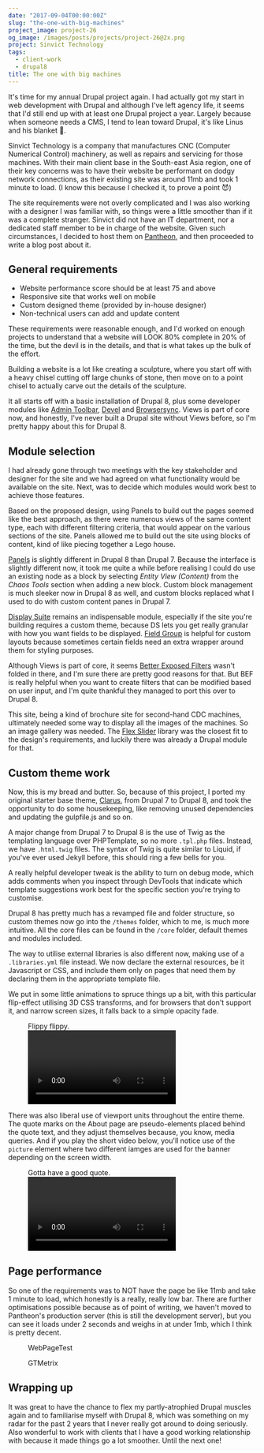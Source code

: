 ```yaml
---
date: "2017-09-04T00:00:00Z"
slug: "the-one-with-big-machines"
project_image: project-26
og_image: /images/posts/projects/project-26@2x.png
project: Sinvict Technology
tags:
  - client-work
  - drupal8
title: The one with big machines
---
```



It's time for my annual Drupal project again. I had actually got my start in web development with Drupal and although I've left agency life, it seems that I'd still end up with at least one Drupal project a year. Largely because when someone needs a CMS, I tend to lean toward Drupal, it's like Linus and his blanket <span class="emoji" role="img" tabindex="0" aria-label="person shrugging">&#x1F937;</span>.

<Img4w fileName="posts/sinvict/sinvict" fileType="jpg" alt="Sinvict Technology" />

Sinvict Technology is a company that manufactures CNC (Computer Numerical Control) machinery, as well as repairs and servicing for those machines. With their main client base in the South-east Asia region, one of their key concerns was to have their website be performant on dodgy network connections, as their existing site was around 11mb and took 1 minute to load. (I know this because I checked it, to prove a point <span class="emoji" role="img" tabindex="0" aria-label="smiling face with horns">&#x1F608;</span>)

The site requirements were not overly complicated and I was also working with a designer I was familiar with, so things were a little smoother than if it was a complete stranger. Sinvict did not have an IT department, nor a dedicated staff member to be in charge of the website. Given such circumstances, I decided to host them on [Pantheon](https://pantheon.io/), and then proceeded to write a blog post about it.

## General requirements

<ul>
  <li class="no-margin">Website performance score should be at least 75 and above</li>
  <li class="no-margin">Responsive site that works well on mobile</li>
  <li class="no-margin">Custom designed theme (provided by in-house designer)</li>
  <li>Non-technical users can add and update content</li>
</ul>

These requirements were reasonable enough, and I'd worked on enough projects to understand that a website will LOOK 80% complete in 20% of the time, but the devil is in the details, and that is what takes up the bulk of the effort.

Building a website is a lot like creating a sculpture, where you start off with a heavy chisel cutting off large chunks of stone, then move on to a point chisel to actually carve out the details of the sculpture.

It all starts off with a basic installation of Drupal 8, plus some developer modules like [Admin Toolbar](https://www.drupal.org/project/admin_toolbar), [Devel](https://www.drupal.org/project/devel) and [Browsersync](https://www.drupal.org/project/browsersync). Views is part of core now, and honestly, I've never built a Drupal site without Views before, so I'm pretty happy about this for Drupal 8.

## Module selection

I had already gone through two meetings with the key stakeholder and designer for the site and we had agreed on what functionality would be available on the site. Next, was to decide which modules would work best to achieve those features.

Based on the proposed design, using Panels to build out the pages seemed like the best approach, as there were numerous views of the same content type, each with different filtering criteria, that would appear on the various sections of the site. Panels allowed me to build out the site using blocks of content, kind of like piecing together a Lego house.

[Panels](https://www.drupal.org/project/panels) is slightly different in Drupal 8 than Drupal 7. Because the interface is slightly different now, it took me quite a while before realising I could do use an existing node as a block by selecting _Entity View (Content)_ from the _Chaos Tools_ section when adding a new block. Custom block management is much sleeker now in Drupal 8 as well, and custom blocks replaced what I used to do with custom content panes in Drupal 7.

[Display Suite](https://www.drupal.org/project/ds) remains an indispensable module, especially if the site you're building requires a custom theme, because DS lets you get really granular with how you want fields to be displayed. [Field Group](https://www.drupal.org/project/field_group) is helpful for custom layouts because sometimes certain fields need an extra wrapper around them for styling purposes.

Although Views is part of core, it seems [Better Exposed Filters](https://www.drupal.org/project/better_exposed_filters) wasn't folded in there, and I'm sure there are pretty good reasons for that. But BEF is really helpful when you want to create filters that can be modified based on user input, and I'm quite thankful they managed to port this over to Drupal 8.

This site, being a kind of brochure site for second-hand CDC machines, ultimately needed some way to display all the images of the machines. So an image gallery was needed. The [Flex Slider](https://www.drupal.org/project/flexslider) library was the closest fit to the design's requirements, and luckily there was already a Drupal module for that.

## Custom theme work

Now, this is my bread and butter. So, because of this project, I ported my original starter base theme, [Clarus](https://www.drupal.org/sandbox/hj_chen/2345293), from Drupal 7 to Drupal 8, and took the opportunity to do some housekeeping, like removing unused dependencies and updating the gulpfile.js and so on.

A major change from Drupal 7 to Drupal 8 is the use of Twig as the templating language over PHPTemplate, so no more `.tpl.php` files. Instead, we have `.html.twig` files. The syntax of Twig is quite similar to Liquid, if you've ever used Jekyll before, this should ring a few bells for you.

A really helpful developer tweak is the ability to turn on debug mode, which adds comments when you inspect through DevTools that indicate which template suggestions work best for the specific section you're trying to customise.

<Img4w fileName="posts/sinvict/twig-debug" fileType="jpg" alt="Twig debugging in Drupal 8" />

Drupal 8 has pretty much has a revamped file and folder structure, so custom themes now go into the `/themes` folder, which to me, is much more intuitive. All the core files can be found in the `/core` folder, default themes and modules included.

The way to utilise external libraries is also different now, making use of a `.libraries.yml` file instead. We now declare the external resources, be it Javascript or CSS, and include them only on pages that need them by declaring them in the appropriate template file.

We put in some little animations to spruce things up a bit, with this particular flip-effect utilising 3D CSS transforms, and for browsers that don't support it, and narrow screen sizes, it falls back to a simple opacity fade.

<figure>
  <figcaption>Flippy flippy.</figcaption>
  <Video fileName="flipper" />
</figure>

There was also liberal use of viewport units throughout the entire theme. The quote marks on the About page are pseudo-elements placed behind the quote text, and they adjust themselves because, you know, media queries. And if you play the short video below, you'll notice use of the `picture` element where two different iamges are used for the banner depending on the screen width.

<figure>
  <figcaption>Gotta have a good quote.</figcaption>
  <Video fileName="quotemarks" />
</figure>

## Page performance

So one of the requirements was to NOT have the page be like 11mb and take 1 minute to load, which honestly is a really, really low bar. There are further optimisations possible because as of point of writing, we haven't moved to Pantheon's production server (this is still the development server), but you can see it loads under 2 seconds and weighs in at under 1mb, which I think is pretty decent.

<div class="figure-wrapper">
  <figure class="multiple">
    <figcaption>WebPageTest</figcaption>
    <Img2x fileName="posts/sinvict/perf" fileType="jpg" />
  </figure>
  <figure class="multiple">
    <figcaption>GTMetrix</figcaption>
    <Img2x fileName="posts/sinvict/perf2" fileType="jpg" />
  </figure>
</div>

## Wrapping up

It was great to have the chance to flex my partly-atrophied Drupal muscles again and to familiarise myself with Drupal 8, which was something on my radar for the past 2 years that I never really got around to doing seriously. Also wonderful to work with clients that I have a good working relationship with because it made things go a lot smoother. Until the next one!
